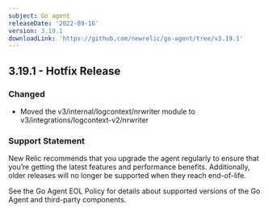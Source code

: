 ```yaml
---
subject: Go agent
releaseDate: '2022-09-16'
version: 3.19.1
downloadLink: 'https://github.com/newrelic/go-agent/tree/v3.19.1'
---
```

## 3.19.1 - Hotfix Release

### Changed
* Moved the v3/internal/logcontext/nrwriter module to v3/integrations/logcontext-v2/nrwriter

### Support Statement

New Relic recommends that you upgrade the agent regularly to ensure that you’re getting the latest features and performance benefits. Additionally, older releases will no longer be supported when they reach end-of-life.

See the Go Agent EOL Policy for details about supported versions of the Go Agent and third-party components.